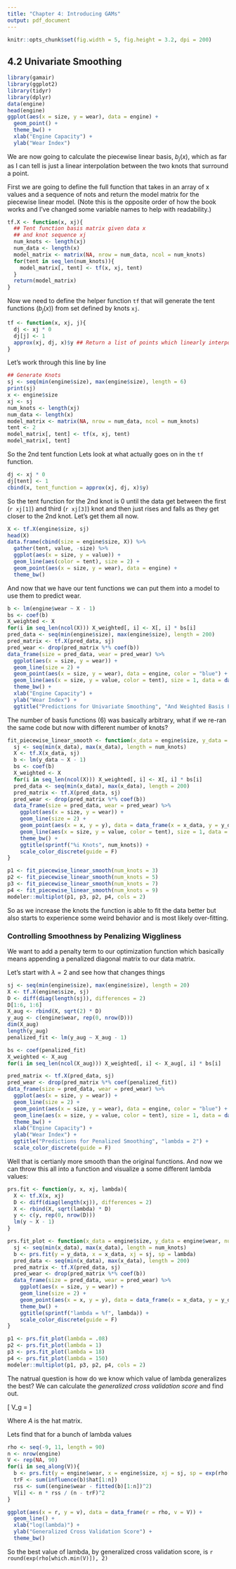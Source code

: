 ```yaml
---
title: "Chapter 4: Introducing GAMs"
output: pdf_document
---
```


```r
knitr::opts_chunk$set(fig.width = 5, fig.height = 3.2, dpi = 200)
```

## 4.2 Univariate Smoothing

```r
library(gamair)
library(ggplot2)
library(tidyr)
library(dplyr)
data(engine)
head(engine)
ggplot(aes(x = size, y = wear), data = engine) +
  geom_point() + 
  theme_bw() +
  xlab("Engine Capacity") + 
  ylab("Wear Index")
```

We are now going to calculate the piecewise linear basis, $b_{j}(x)$, which as 
far as I can tell is just a linear interpolation between the two knots that 
surround a point. 

First we are going to define the full function that takes in an array of x
values and a sequence of nots and return the model matrix for the piecewise
linear model. (Note this is the opposite order of how the book works and I've
changed some variable names to help with readability.)

```r
tf.X <- function(x, xj){
  ## Tent function basis matrix given data x
  ## and knot sequence xj
  num_knots <- length(xj)
  num_data <- length(x)
  model_matrix <- matrix(NA, nrow = num_data, ncol = num_knots)
  for(tent in seq_len(num_knots)){
    model_matrix[, tent] <- tf(x, xj, tent)
  }
  return(model_matrix)
}
```

Now we need to define the helper function `tf` that will generate the tent
functions ($b_{j}(x)$) from set defined by knots `xj`.

```r
tf <- function(x, xj, j){
  dj <- xj * 0
  dj[j] <- 1
  approx(xj, dj, x)$y ## Return a list of points which linearly interpolate given data points
}
```

Let's work through this line by line

```r
## Generate Knots
sj <- seq(min(engine$size), max(engine$size), length = 6)
print(sj)
x <- engine$size
xj <- sj
num_knots <- length(xj)
num_data <- length(x)
model_matrix <- matrix(NA, nrow = num_data, ncol = num_knots)
tent <- 2
model_matrix[, tent] <- tf(x, xj, tent)
model_matrix[, tent]
```

So the 2nd tent function Lets look
at what actually goes on in the `tf` function. 

```r
dj <- xj * 0
dj[tent] <- 1
cbind(x, tent_function = approx(xj, dj, x)$y)
```

So the tent function for the 2nd knot is 0 until the data get between the first
(`r xj[1]`) and third (`r xj[3]`) knot and then just rises and falls as they get
closer to the 2nd knot. Let's get them all now.

```r
X <- tf.X(engine$size, sj)
head(X)
data.frame(cbind(size = engine$size, X)) %>%
  gather(tent, value, -size) %>% 
  ggplot(aes(x = size, y = value)) + 
  geom_line(aes(color = tent), size = 2) +
  geom_point(aes(x = size, y = wear), data = engine) +
  theme_bw()
```

And now that we have our tent functions we can put them into a model to use them
to predict wear. 

```r
b <- lm(engine$wear ~ X - 1)
bs <- coef(b)
X_weighted <- X
for(i in seq_len(ncol(X))) X_weighted[, i] <- X[, i] * bs[i]
pred_data <- seq(min(engine$size), max(engine$size), length = 200)
pred_matrix <- tf.X(pred_data, sj)
pred_wear <- drop(pred_matrix %*% coef(b))
data_frame(size = pred_data, wear = pred_wear) %>%
  ggplot(aes(x = size, y = wear)) +
  geom_line(size = 2) + 
  geom_point(aes(x = size, y = wear), data = engine, color = "blue") +
  geom_line(aes(x = size, y = value, color = tent), size = 1, data = data.frame(cbind(size = engine$size, X_weighted)) %>% gather(tent, value, -size)) + 
  theme_bw() +
  xlab("Engine Capacity") + 
  ylab("Wear Index") + 
  ggtitle("Predictions for Univariate Smoothing", "And Weighted Basis Function Values")
```

The number of basis functions (6) was basically arbitrary, what if we re-ran the
same code but now with different number of knots?

```r
fit_piecewise_linear_smooth <- function(x_data = engine$size, y_data = engine$wear, num_knots = 6){
  sj <- seq(min(x_data), max(x_data), length = num_knots)
  X <- tf.X(x_data, sj)
  b <- lm(y_data ~ X - 1)
  bs <- coef(b)
  X_weighted <- X
  for(i in seq_len(ncol(X))) X_weighted[, i] <- X[, i] * bs[i]
  pred_data <- seq(min(x_data), max(x_data), length = 200)
  pred_matrix <- tf.X(pred_data, sj)
  pred_wear <- drop(pred_matrix %*% coef(b))
  data_frame(size = pred_data, wear = pred_wear) %>%
    ggplot(aes(x = size, y = wear)) +
    geom_line(size = 2) + 
    geom_point(aes(x = x, y = y), data = data_frame(x = x_data, y = y_data), color = "blue") +
    geom_line(aes(x = size, y = value, color = tent), size = 1, data = data.frame(cbind(size = x_data, X_weighted)) %>% gather(tent, value, -size)) + 
    theme_bw() +
    ggtitle(sprintf("%i Knots", num_knots)) +
    scale_color_discrete(guide = F)
}
```

```r
p1 <- fit_piecewise_linear_smooth(num_knots = 3)
p2 <- fit_piecewise_linear_smooth(num_knots = 5)
p3 <- fit_piecewise_linear_smooth(num_knots = 7)
p4 <- fit_piecewise_linear_smooth(num_knots = 9)
modeler::multiplot(p1, p3, p2, p4, cols = 2)
```

So as we increase the knots the function is able to fit the data better but also 
starts to experience some weird behavior and is most likely over-fitting. 

### Controlling Smoothness by Penalizing Wiggliness

We want to add a penalty term to our optimization function which basically means
appending a penalized diagonal matrix to our data matrix. 

Let's start with $\lambda = 2$ and see how that changes things

```r
sj <- seq(min(engine$size), max(engine$size), length = 20)
X <- tf.X(engine$size, sj)
D <- diff(diag(length(sj)), differences = 2)
D[1:6, 1:6]
X_aug <- rbind(X, sqrt(2) * D)
y_aug <- c(engine$wear, rep(0, nrow(D)))
dim(X_aug)
length(y_aug)
penalized_fit <- lm(y_aug ~ X_aug - 1)

bs <- coef(penalized_fit)
X_weighted <- X_aug
for(i in seq_len(ncol(X_aug))) X_weighted[, i] <- X_aug[, i] * bs[i]

pred_matrix <- tf.X(pred_data, sj)
pred_wear <- drop(pred_matrix %*% coef(penalized_fit))
data_frame(size = pred_data, wear = pred_wear) %>%
  ggplot(aes(x = size, y = wear)) +
  geom_line(size = 2) +
  geom_point(aes(x = size, y = wear), data = engine, color = "blue") +
  geom_line(aes(x = size, y = value, color = tent), size = 1, data = data.frame(cbind(size = engine$size, X_weighted[1:19, ])) %>% gather(tent, value, -size)) + 
  theme_bw() +
  xlab("Engine Capacity") + 
  ylab("Wear Index") + 
  ggtitle("Predictions for Penalized Smoothing", "lambda = 2") +
  scale_color_discrete(guide = F)
```

Well that is certianly more smooth than the original functions. And now we can
throw this all into a function and visualize a some different lambda values:

```r
prs.fit <- function(y, x, xj, lambda){
  X <- tf.X(x, xj)
  D <- diff(diag(length(xj)), differences = 2)
  X <- rbind(X, sqrt(lambda) * D)
  y <- c(y, rep(0, nrow(D)))
  lm(y ~ X - 1)
}
```

```r
prs.fit_plot <- function(x_data = engine$size, y_data = engine$wear, num_knots = 20, lambda){
  sj <- seq(min(x_data), max(x_data), length = num_knots)
  b <- prs.fit(y = y_data, x = x_data, xj = sj, sp = lambda)
  pred_data <- seq(min(x_data), max(x_data), length = 200)
  pred_matrix <- tf.X(pred_data, sj)
  pred_wear <- drop(pred_matrix %*% coef(b))
  data_frame(size = pred_data, wear = pred_wear) %>%
    ggplot(aes(x = size, y = wear)) +
    geom_line(size = 2) + 
    geom_point(aes(x = x, y = y), data = data_frame(x = x_data, y = y_data), color = "blue") +
    theme_bw() +
    ggtitle(sprintf("lambda = %f", lambda)) +
    scale_color_discrete(guide = F)
}
```

```r
p1 <- prs.fit_plot(lambda = .08)
p2 <- prs.fit_plot(lambda = 1)
p3 <- prs.fit_plot(lambda = 18)
p4 <- prs.fit_plot(lambda = 150)
modeler::multiplot(p1, p3, p2, p4, cols = 2)
```

The natrual question is how do we know which value of lambda generalizes the 
best? We can calculate the *generalized cross validation score* and find out.

\[
V_g = \frac{n * \sum_{i=1}^{n}(y_i - \hat{f_i})^2}{[n - tr(A)]^2}
\]

Where $A$ is the hat matrix. 

Lets find that for a bunch of lambda values

```r
rho <- seq(-9, 11, length = 90)
n <- nrow(engine)
V <- rep(NA, 90)
for(i in seq_along(V)){
  b <- prs.fit(y = engine$wear, x = engine$size, xj = sj, sp = exp(rho[i]))
  trF <- sum(influence(b)$hat[1:n])
  rss <- sum((engine$wear - fitted(b)[1:n])^2)
  V[i] <- n * rss / (n - trF)^2
}

ggplot(aes(x = r, y = v), data = data_frame(r = rho, v = V)) + 
  geom_line() + 
  xlab("log(lambda)") +
  ylab("Generalized Cross Validation Score") +
  theme_bw()
```

So the best value of lambda, by generalized cross validation score, is `r round(exp(rho[which.min(V)]), 2)`

